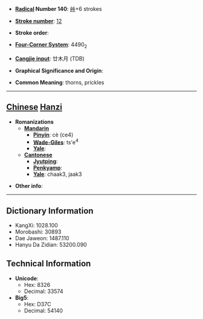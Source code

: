 * '''[[Wiktionary:Chinese radical index| Radical]] Number 140''': [[Wiktionary:Chinese radical index 艸|艸]]+6 strokes

* '''[[Wiktionary:Chinese total strokes index|Stroke number]]''': [[Wiktionary:Chinese total strokes index 12|12]]

* '''Stroke order''': 

* '''[[Wiktionary:Chinese four corner index|Four-Corner System]]''': 4490<sub>2</sub>

* '''[[Wiktionary:Chinese Cangjie index|Cangjie input]]''': 廿木月 (TDB)

* '''Graphical Significance and Origin''': 

* '''Common Meaning''': thorns, prickles

----

== [[Chinese]] [[Hanzi]] ==

* '''Romanizations'''
** '''[[Mandarin]]'''
*** '''[[Pinyin]]''': cè (ce4)
*** '''[[Wade-Giles]]''': ts'e<sup>4</sup>
*** '''[[Yale]]''': 
** '''[[Cantonese]]'''
*** '''[[Jyutping]]''':
*** '''[[Penkyamp]]''': 
*** '''[[Yale]]''': chaak3, jaak3

* '''Other info''': 

----

== Dictionary Information ==

* KangXi: 1028.100
* Morobashi: 30893
* Dae Jaweon: 1487.110
* Hanyu Da Zidian: 53200.090

== Technical Information ==

* '''Unicode''':
** Hex: 8326
** Decimal: 33574
* '''Big5''':
** Hex: D37C
** Decimal: 54140